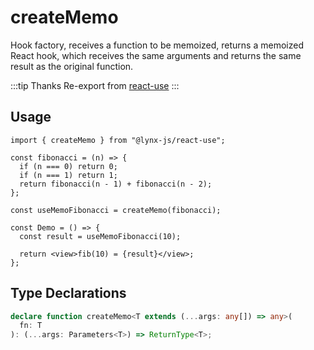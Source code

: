 # createMemo

Hook factory, receives a function to be memoized, returns a memoized React hook, which receives the same arguments and returns the same result as the original function.

:::tip Thanks
Re-export from [react-use](https://github.com/streamich/react-use)
:::

## Usage

```tsx
import { createMemo } from "@lynx-js/react-use";

const fibonacci = (n) => {
  if (n === 0) return 0;
  if (n === 1) return 1;
  return fibonacci(n - 1) + fibonacci(n - 2);
};

const useMemoFibonacci = createMemo(fibonacci);

const Demo = () => {
  const result = useMemoFibonacci(10);

  return <view>fib(10) = {result}</view>;
};
```

## Type Declarations

```ts
declare function createMemo<T extends (...args: any[]) => any>(
  fn: T
): (...args: Parameters<T>) => ReturnType<T>;
```
